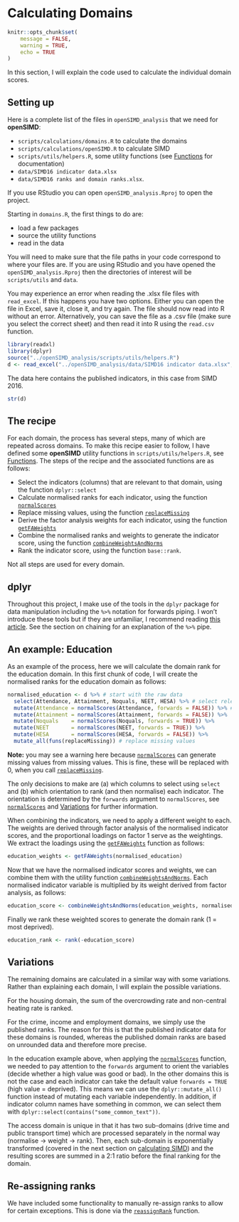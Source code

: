 # Calculating Domains


```{r setup, include=FALSE}
knitr::opts_chunk$set(
	message = FALSE,
	warning = TRUE,
	echo = TRUE
)
```

In this section, I will explain the code used to calculate the individual domain scores. 

## Setting up

Here is a complete list of the files in `openSIMD_analysis` that we need for **openSIMD**:

- `scripts/calculations/domains.R` to calculate the domains
- `scripts/calculations/openSIMD.R` to calculate SIMD
- `scripts/utils/helpers.R`, some utility functions (see [Functions](#functions) for documentation)
- `data/SIMD16 indicator data.xlsx`
- `data/SIMD16 ranks and domain ranks.xlsx`.

If you use RStudio you can open `openSIMD_analysis.Rproj` to open the project. 

Starting in `domains.R`, the first things to do are:

- load a few packages
- source the utility functions
- read in the data

You will need to make sure that the file paths in your code correspond to where your files are. If you are using RStudio and you have opened the `openSIMD_analysis.Rproj` then the directories of interest will be `scripts/utils` and `data`.

You may experience an error when reading the .xlsx file files with `read_excel`. If this happens you have two options. Either you can open the file in Excel, save it, close it, and try again. The file should now read into R without an error. Alternatively, you can save the file as a .csv file (make sure you select the correct sheet) and then read it into R using the `read.csv` function.

```{r load_resources}
library(readxl)
library(dplyr)
source("../openSIMD_analysis/scripts/utils/helpers.R")
d <- read_excel("../openSIMD_analysis/data/SIMD16 indicator data.xlsx", sheet = 3, na = "*")
```

The data here contains the published indicators, in this case from SIMD 2016.

```{r}
str(d)
```

## The recipe

For each domain, the process has several steps, many of which are repeated across domains. To make this recipe easier to follow, I have defined some **openSIMD** utility functions in `scripts/utils/helpers.R`, see [Functions](#functions). The steps of the recipe and the associated functions are as follows:

- Select the indicators (columns) that are relevant to that domain, using the function `dplyr::select`
- Calculate normalised ranks for each indicator, using the function [`normalScores`](#normalScores)
- Replace missing values, using the function [`replaceMissing`](#replaceMissing)
- Derive the factor analysis weights for each indicator, using the function [`getFAWeights`](#getFAWeights)
- Combine the normalised ranks and weights to generate the indicator score, using the function [`combineWeightsAndNorms`](#combineWeightsAndNorms)
- Rank the indicator score, using the function `base::rank`.

Not all steps are used for every domain.

## dplyr

Throughout this project, I make use of the tools in the `dplyr` package for data manipulation including the `%>%` notation for forwards piping. I won't introduce these tools but if they are unfamiliar, I recommend reading [this article](https://cran.rstudio.com/web/packages/dplyr/vignettes/introduction.html). See the section on chaining for an explanation of the `%>%` pipe.

## An example: Education

As an example of the process, here we will calculate the domain rank for the education domain. In this first chunk of code, I will create the normalised ranks for the education domain as follows:

```{r}
normalised_education <- d %>% # start with the raw data
  select(Attendance, Attainment, Noquals, NEET, HESA) %>% # select relevant columns 
  mutate(Attendance = normalScores(Attendance, forwards = FALSE)) %>% # replace each column with its normalised values
  mutate(Attainment = normalScores(Attainment, forwards = FALSE)) %>%
  mutate(Noquals    = normalScores(Noquals, forwards = TRUE)) %>%
  mutate(NEET       = normalScores(NEET, forwards = TRUE)) %>%
  mutate(HESA       = normalScores(HESA, forwards = FALSE)) %>%
  mutate_all(funs(replaceMissing)) # replace missing values
```

**Note:** you may see a warning here because [`normalScores`](#normalScores) can generate missing values from missing values. This is fine, these will be replaced with 0, when you call [`replaceMissing`](#replaceMissing). 

The only decisions to make are (a) which columns to select using `select` and (b) which orientation to rank (and then normalise) each indicator. The orientation is determined by the `forwards` argument to `normalScores`, see [`normalScores`](#normalScores) and [Variations](#Variations) for further information.

When combining the indicators, we need to apply a different weight to each. The weights are derived through factor analysis of the normalised indicator scores, and the proportional loadings on factor 1 serve as the weightings. We extract the loadings using the [`getFAWeights`](#getFAWeights) function as follows:

```{r}
education_weights <- getFAWeights(normalised_education)
```

Now that we have the normalised indicator scores and weights, we can combine them with the utility function [`combineWeightsAndNorms`](#combineWeightsAndNorms). Each normalised indicator variable is multiplied by its weight derived from factor analysis, as follows:

```{r}
education_score <- combineWeightsAndNorms(education_weights, normalised_education)
```

Finally we rank these weighted scores to generate the domain rank (1 = most deprived).

```{r}
education_rank <- rank(-education_score)
```

## Variations {#Variations}

The remaining domains are calculated in a similar way with some variations. Rather than explaining each domain, I will explain the possible variations.

For the housing domain, the sum of the overcrowding rate and non-central heating rate is ranked. 

For the crime, income and employment domains, we simply use the published ranks. The reason for this is that the published indicator data for these domains is rounded, whereas the published domain ranks are based on unrounded data and therefore more precise.

In the education example above, when applying the [`normalScores`](#normalScores) function, we needed to pay attention to the `forwards` argument to orient the variables (decide whether a high value was good or bad). In the other domains this is not the case and each indicator can take the default value `forwards = TRUE` (high value = deprived). This means we can use the `dplyr::mutate_all()` function instead of mutating each variable independently. In addition, if indicator column names have something in common, we can select them with `dplyr::select(contains("some_common_text"))`.

The access domain is unique in that it has two sub-domains (drive time and public transport time) which are processed separately in the normal way (normalise -> weight -> rank). Then, each sub-domain is exponentially transformed (covered in the next section on [calculating SIMD](#simd)) and the resulting scores are summed in a 2:1 ratio before the final ranking for the domain.
 
## Re-assigning ranks

We have included some functionality to manually re-assign ranks to allow for certain exceptions. This is done via the [`reassignRank`](#reassignRank) function.

